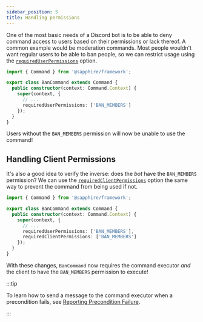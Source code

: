 ```yaml
---
sidebar_position: 5
title: Handling permissions
---
```


One of the most basic needs of a Discord bot is to be able to deny command access to users based on their permissions or
lack thereof. A common example would be moderation commands. Most people wouldn't want regular users to be able to ban
people, so we can restrict usage using the [`requiredUserPermissions`][requireduserpermissions] option.

<!-- TODO: info block redirecting to subcommands ts guide for using corresponding decorators -->

```typescript ts2esm2cjs|{7}|{7}
import { Command } from '@sapphire/framework';

export class BanCommand extends Command {
  public constructor(context: Command.Context) {
    super(context, {
      // ...
      requiredUserPermissions: ['BAN_MEMBERS']
    });
  }
}
```

Users without the `BAN_MEMBERS` permission will now be unable to use the command!

## Handling Client Permissions

It's also a good idea to verify the inverse: does the _bot_ have the `BAN_MEMBERS` permission? We can use the
[`requiredClientPermissions`][requiredclientpermissions] option the same way to prevent the command from being used if
not.

<!-- TODO: info block redirecting to subcommands ts guide for using corresponding decorators -->

```typescript ts2esm2cjs|{8}|{8}
import { Command } from '@sapphire/framework';

export class BanCommand extends Command {
  public constructor(context: Command.Context) {
    super(context, {
      // ...
      requiredUserPermissions: ['BAN_MEMBERS'],
      requiredClientPermissions: ['BAN_MEMBERS']
    });
  }
}
```

With these changes, `BanCommand` now requires the command executor _and_ the client to have the `BAN_MEMBERS` permission
to execute!

:::tip

To learn how to send a message to the command executor when a precondition fails, see [Reporting Precondition
Failure][reporting-precondition-failure].

:::

[requireduserpermissions]: ../../Documentation/sapphire-framework/interfaces/CommandOptions#requireduserpermissions
[requiredclientpermissions]: ../../Documentation/sapphire-framework/interfaces/CommandOptions#requiredclientpermissions
[reporting-precondition-failure]: ./reporting-precondition-failure
